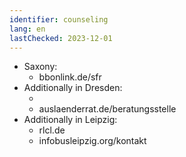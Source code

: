 ```yaml
---
identifier: counseling
lang: en
lastChecked: 2023-12-01
---
```



- Saxony:
  - bbonlink.de/sfr
- Additionally in Dresden:
  - <Address
      identifier="rlc_dresden"
      lang="en"
    />
  - auslaenderrat.de/beratungsstelle
- Additionally in Leipzig:
  - rlcl.de
  - infobusleipzig.org/kontakt
